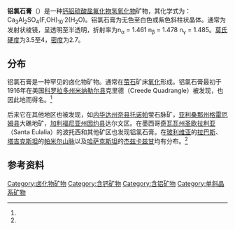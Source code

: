 {{Infobox mineral
| name    = 铝氯石膏
| category  = [[卤化物矿物|卤化物]]、[[硫酸盐|硫酸盐]]
| boxwidth  = 
| boxbgcolor = 
| image    =  Creedite 3 photo fond.jpg
| imagesize  = 
| caption   = 铝氯石膏, 墨西哥[[奇瓦瓦州|奇瓦瓦州]]
| formula   = Ca<sub>3</sub>Al<sub>2</sub>(SO<sub>4</sub>)(F,OH)<sub>10</sub>·2(H<sub>2</sub>O)
| strunz    = 03.CG.15
| symmetry   = 单斜晶系 2/m
| unit cell  = a = 13.91 Å, b = 8.58 Å, c = 10 Å; β = 94.4°; Z = 4
| molweight  = 
| color    = 无色、白色、紫色、桔色
| habit    = Generally appears as anhedral to subhedral in matrix; bladelike prismatic and radial, drusy to granular aggregates
| system   = 单斜
| cleavage  = Perfect on {100}
| hardness  = 3.5
| luster = 玻璃
| streak   = 白色
| density   = 
| fracture  = Conchoidal
| tenacity  = 易碎
| opticalprop = 双轴(-)
| refractive = n<sub>α</sub> = 1.461 n<sub>β</sub> = 1.478 n<sub>γ</sub> = 1.485
| birefringence = δ = 0.024
| dispersion = r > v strong
| pleochroism = 
| 2V          = 65°
| fluorescence= 
| absorption =
| gravity   = 2.71
| fusibility = 
| diagnostic = 
| diaphaneity = 透明至半透明
| other    = 
| references = <ref name=Mindat>http://www.mindat.org/min-1151.html Mindat</ref><ref name=Webmin>http://www.webmineral.com/data/Creedite.shtml Webmineral</ref><ref name=Handbook>http://rruff.geo.arizona.edu/doclib/hom/creedite.pdf Handbook of Mineralogy</ref>
}}

'''铝氯石膏'''（{{lang|en|Creedite}}）是一种[[钙|钙]][[铝|铝]][[硫酸盐|硫酸盐]][[氟化物|氟化物]][[氢氧化物|氢氧化物]]矿物，其化学式为：Ca<sub>3</sub>Al<sub>2</sub>SO<sub>4</sub>(F,OH)<sub>10</sub>·2(H<sub>2</sub>O)。铝氯石膏为无色至白色或紫色斜柱状晶体。通常为发射状棱镜，呈透明至半透明，折射率为n<sub>α</sub> = 1.461 n<sub>β</sub> = 1.478 n<sub>γ</sub> = 1.485。[[莫氏硬度|莫氏硬度]]为3.5至4，[[密度|密度]]为2.7。

==分布==
铝氯石膏是一种罕见的卤化物矿物。通常在[[萤石|萤石]]矿床[[氧化还原反应|氧化]]形成。铝氯石膏最初于1916年在美国[[科罗拉多州|科罗拉多州]][[米纳勒尔县_(科罗拉多州)|米纳勒尔县]]克里德（Creede Quadrangle）被发现，也因此地而得名。<ref name=Mindat/>

后来它在其他地区也被发现，如[[内华达州|内华达州]][[奈县|奈县]][[托诺帕|托诺帕]]萤石脉矿，[[亚利桑那州|亚利桑那州]][[格雷厄姆县_(亚利桑那州)|格雷厄姆县]]大礁地矿，[[加利福尼亚州|加利福尼亚州]][[因约县_(加利福尼亚州)|因约县]]达尔文区。在墨西哥[[奇瓦瓦州|奇瓦瓦州]][[圣欧拉利亚|圣欧拉利亚]]（Santa Eulalia）的波托西和其他矿区也发现铝氯石膏。在[[玻利维亚|玻利维亚]]的[[拉巴斯|拉巴斯]]、[[塔吉克斯坦|塔吉克斯坦]]的[[帕米尔高原|帕米尔山脉]]以及[[哈萨克斯坦|哈萨克斯坦]]的[[杰兹卡兹甘|杰兹卡兹甘]]均有分布。<ref name=Handbook/>

==参考资料==
{{reflist}}

[[Category:卤化物矿物|Category:卤化物矿物]]
[[Category:含钙矿物|Category:含钙矿物]]
[[Category:含铝矿物|Category:含铝矿物]]
[[Category:单斜晶系矿物|Category:单斜晶系矿物]]